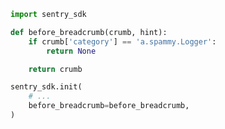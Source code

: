 ```python
import sentry_sdk

def before_breadcrumb(crumb, hint):
    if crumb['category'] == 'a.spammy.Logger':
        return None

    return crumb

sentry_sdk.init(
    # ...
    before_breadcrumb=before_breadcrumb,
)
```
